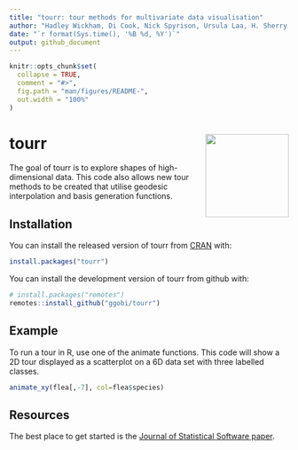 ```yaml
---
title: "tourr: tour methods for multivariate data visualisation"
author: "Hadley Wickham, Di Cook, Nick Spyrison, Ursula Laa, H. Sherry Zhang, Stuart Lee"
date: "`r format(Sys.time(), '%B %d, %Y')`"
output: github_document
---
```


<!-- README.md is generated from README.Rmd. Please edit that file -->

```r
knitr::opts_chunk$set(
  collapse = TRUE,
  comment = "#>",
  fig.path = "man/figures/README-",
  out.width = "100%"
)
```

# tourr <img src="man/figures/logo.png" align="right" width="150" />

The goal of tourr is to explore shapes of high-dimensional data. This code also allows new tour methods to be created that utilise geodesic interpolation and basis generation functions.


## Installation

You can install the released version of tourr from [CRAN](https://CRAN.R-project.org) with:

``` r
install.packages("tourr")
```

You can install the development version of tourr from github with:

``` r
# install.packages("remotes")
remotes::install_github("ggobi/tourr")
```

## Example

To run a tour in R, use one of the animate functions. This code will show a 2D tour displayed as a scatterplot on a 6D data set with three labelled classes. 

``` r
animate_xy(flea[,-7], col=flea$species)
```

## Resources

The best place to get started is the [Journal of Statistical Software paper](https://www.jstatsoft.org/article/view/v040i02).
